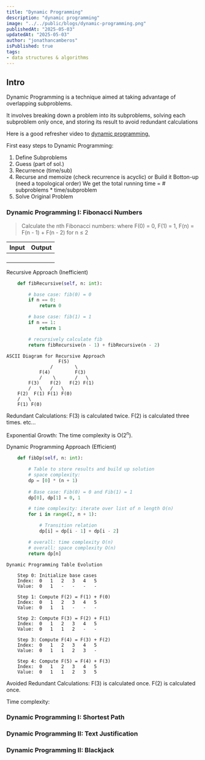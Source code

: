 ```yaml
---
title: "Dynamic Programming"
description: "dynamic programming"
image: "../../public/blogs/dynamic-programming.png"
publishedAt: "2025-05-03"
updatedAt: "2025-05-03" 
author: "jonathancamberos"
isPublished: true
tags: 
- data structures & algorithms
---
```


## Intro

Dynamic Programming is a technique aimed at taking advantage 
of overlapping subproblems. 

It involves breaking down a problem into its subproblems,
solving each subproblem only once, and storing its result to avoid redundant calculations

Here is a good refresher video to [dynamic programming.](https://www.youtube.com/watch?v=r4-cftqTcdI)

First easy steps to Dynamic Programming:

1. Define Subproblems
2. Guess (part of sol.)
3. Recurrence (time/sub)
4. Recurse and memoize (check recurrence is acyclic) or Build it Botton-up (need a topological order)
We get the total running time = # subproblems * time/subproblem
5. Solve Original Problem


### Dynamic Programming I: Fibonacci Numbers
 
> Calculate the nth Fibonacci numbers: 
> where F(0) = 0, F(1) = 1, F(n) = F(n - 1) + F(n - 2) for n &leq; 2

|  Input   | Output  |  
| -------- | ------- | 
|      |     | 
|      |     |
|      |     |
|      |     |

Recursive Approach (Inefficient)
```python
    def fibRecursive(self, n: int):

        # base case: fib(0) = 0
        if n == 0:
            return 0

        # base case: fib(1) = 1
        if n == 1:
            return 1

        # recursively calculate fib 
        return fibRecursive(n - 1) + fibRecursive(n - 2)
```
```
ASCII Diagram for Recursive Approach
                   F(5)
                /        \
            F(4)         F(3)
            /    \       /   \
        F(3)    F(2)   F(2) F(1)
        /   \   /   \     
    F(2)  F(1) F(1) F(0)
    /   \
    F(1) F(0)
```

Redundant Calculations:
F(3) is calculated twice.
F(2) is calculated three times.
etc...

Exponential Growth:
The time complexity is O(2<sup>n</sup>).


Dynamic Programming Approach (Efficient)
```python
    def fibDp(self, n: int):

        # Table to store results and build up solution
        # space complexity: 
        dp = [0] * (n + 1) 
        
        # Base case: Fib(0) = 0 and Fib(1) = 1
        dp[0], dp[1] = 0, 1

        # time complexity: iterate over list of n length O(n)
        for i in range(2, n + 1):

            # Transition relation
            dp[i] = dp[i - 1] + dp[i - 2]  

        # overall: time complexity O(n)
        # overall: space complexity O(n)
        return dp[n]
```
```
Dynamic Programming Table Evolution

    Step 0: Initialize base cases
    Index:  0   1   2   3   4   5
    Value:  0   1   -   -   -   -

    Step 1: Compute F(2) = F(1) + F(0)
    Index:  0   1   2   3   4   5
    Value:  0   1   1   -   -   -

    Step 2: Compute F(3) = F(2) + F(1)
    Index:  0   1   2   3   4   5
    Value:  0   1   1   2   -   -

    Step 3: Compute F(4) = F(3) + F(2)
    Index:  0   1   2   3   4   5
    Value:  0   1   1   2   3   -

    Step 4: Compute F(5) = F(4) + F(3)
    Index:  0   1   2   3   4   5
    Value:  0   1   1   2   3   5
```

Avoided Redundant Calculations:
F(3) is calculated once.
F(2) is calculated once.

Time complexity: 


### Dynamic Programming I: Shortest Path 

### Dynamic Programming II: Text Justification

### Dynamic Programming II: Blackjack 